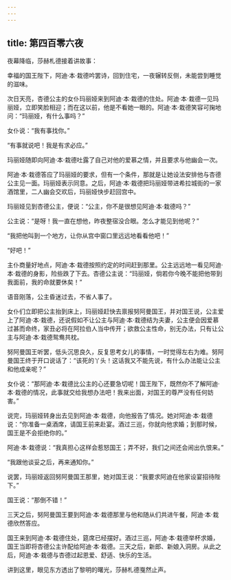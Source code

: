 ```yaml
---
---
---
```

title: 第四百零六夜
---






夜幕降临，莎赫札德接着讲故事：





幸福的国王陛下，阿迪·本·栽德吟罢诗，回到住宅，一夜辗转反侧，未能尝到睡觉的滋味。

次日天亮，杏德公主的女仆玛丽娅来到阿迪·本·栽德的住处。阿迪·本·栽德一见玛丽娅，立即笑脸相迎；而在这以前，他是不看她一眼的。阿迪·本·栽德笑容可掬地问：“玛丽娅，有什么事吗？”

女仆说：“我有事找你。”

“有事就说吧！我是有求必应。”

玛丽娅随即向阿迪·本·栽德吐露了自己对他的爱慕之情，并且要求与他幽会一次。

阿迪·本·栽德答应了玛丽娅的要求，但有一个条件，那就是让她设法安排他与杏德公主见一面。玛丽娅表示同意。之后，阿迪·本·栽德把玛丽娅带进希拉城街的一家酒馆里，二人幽会交欢后，玛丽娅快步赶回宫中。

玛丽娅见到杏德公主，便说：“公主，你不是很想见阿迪·本·栽德吗？”

公主说：“是呀！我一直在想他，昨夜整宿没合眼。怎么才能见到他呢？”

“我把他叫到一个地方，让你从宫中窗口里远远地看看他吧！”

“好吧！”

主仆商量好地点，阿迪·本·栽德按照约定的时间赶到那里。公主远远地一看见阿迪·本·栽德的身影，险些跌了下去。杏德公主说：“玛丽娅，倘若你今晚不能把他带到我面前，我的命就要休矣！”

语音刚落，公主昏迷过去，不省人事了。

女仆们立即把公主抬到床上，玛丽娅赶快去禀报努阿曼国王，并对国王说，公主爱上了阿迪·本·栽德，还说假如不让公主与阿迪·本·栽德结为夫妻，公主便会因爱慕过甚而命终，家丑必将在阿拉伯人当中传开；欲救公主性命，别无办法，只有让公主与阿迪·本·栽德鸳鸯共枕。

努阿曼国王听罢，低头沉思良久，反复思考女儿的事情，一时觉得左右为难。努阿曼国王终于开口说话了：“该死的丫头！这话我又不能先说，有什么办法能让公主和他成亲呢？”

女仆说：“那阿迪·本·栽德比公主的心还要急切呢！国王陛下，既然你不了解阿迪·本·栽德的情况，此事就交给我想办法吧！我来出面，对国王的尊严没有任何妨害。”

说完，玛丽娅转身出去见到阿迪·本·栽德，向他报告了情况。她对阿迪·本·栽德说：“你准备一桌酒席，请国王前来赴宴。酒过三巡，你就向他求婚；到那时候，国王是不会拒绝你的。”

阿迪·本·栽德说：“我真担心这样会惹怒国王；弄不好，我们之间还会闹出仇恨来。”

“我跟他谈妥之后，再来通知你。”

说罢，玛丽娅返回努阿曼国王那里，她对国王说：“我要求阿迪在他家设宴招待陛下。”

国王说：“那倒不错！”

三天之后，努阿曼国王要到阿迪·本·栽德那里与他和随从们共进午餐，阿迪·本·栽德欣然答应。

国王来到阿迪·本·栽德住处，筵席已经摆好。酒过三巡，阿迪·本·栽德举杯求婚，国王当即将杏德公主许配给阿迪·本·栽德。三天之后，新郎、新娘入洞房。从此之后，阿迪·本·栽德与杏德过起恩爱、舒适、快乐的生活。





讲到这里，眼见东方透出了黎明的曙光，莎赫札德戛然止声。